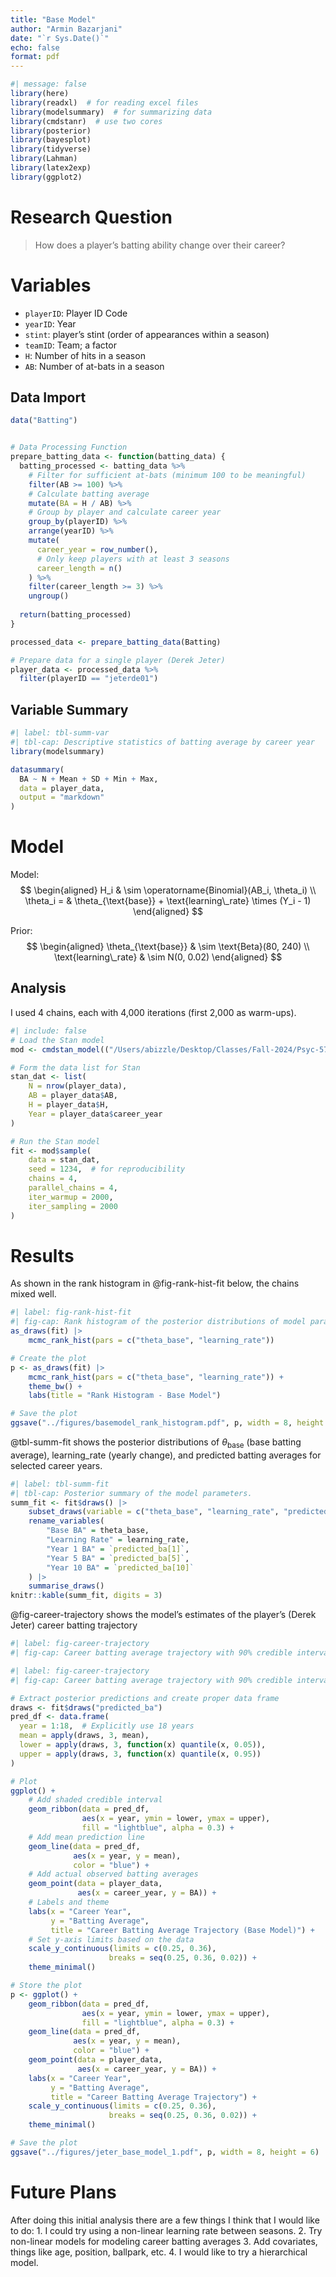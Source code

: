```yaml
---
title: "Base Model"
author: "Armin Bazarjani"
date: "`r Sys.Date()`"
echo: false
format: pdf
---
```


```r
#| message: false
library(here)
library(readxl)  # for reading excel files
library(modelsummary)  # for summarizing data
library(cmdstanr)  # use two cores
library(posterior)
library(bayesplot)
library(tidyverse)
library(Lahman)
library(latex2exp)
library(ggplot2)
```

# Research Question
> How does a player's batting ability change over their career?

# Variables
- `playerID`: Player ID Code
- `yearID`: Year
- `stint`: player's stint (order of appearances within a season)
- `teamID`: Team; a factor
- `H`: Number of hits in a season
- `AB`: Number of at-bats in a season

## Data Import
```r
data("Batting")


# Data Processing Function
prepare_batting_data <- function(batting_data) {
  batting_processed <- batting_data %>%
    # Filter for sufficient at-bats (minimum 100 to be meaningful)
    filter(AB >= 100) %>%
    # Calculate batting average
    mutate(BA = H / AB) %>%
    # Group by player and calculate career year
    group_by(playerID) %>%
    arrange(yearID) %>%
    mutate(
      career_year = row_number(),
      # Only keep players with at least 3 seasons
      career_length = n()
    ) %>%
    filter(career_length >= 3) %>%
    ungroup()
  
  return(batting_processed)
}

processed_data <- prepare_batting_data(Batting)

# Prepare data for a single player (Derek Jeter)
player_data <- processed_data %>%
  filter(playerID == "jeterde01")
```

## Variable Summary
```r
#| label: tbl-summ-var
#| tbl-cap: Descriptive statistics of batting average by career year
library(modelsummary)

datasummary(
  BA ~ N + Mean + SD + Min + Max,
  data = player_data,
  output = "markdown"
)
```

# Model

Model:
$$
\begin{aligned}
  H_i & \sim \operatorname{Binomial}(AB_i, \theta_i) \\
  \theta_i = & \theta_{\text{base}} + \text{learning\_rate} \times (Y_i - 1)
\end{aligned}
$$

Prior:
$$
\begin{aligned}
  \theta_{\text{base}} & \sim \text{Beta}(80, 240) \\
  \text{learning\_rate} & \sim N(0, 0.02) 
\end{aligned}
$$

## Analysis
I used 4 chains, each with 4,000 iterations (first 2,000 as warm-ups).
```r
#| include: false
# Load the Stan model
mod <- cmdstan_model(("/Users/abizzle/Desktop/Classes/Fall-2024/Psyc-573/Homework/hw8/stan_code/batting_model.stan"))

# Form the data list for Stan
stan_dat <- list(
    N = nrow(player_data),
    AB = player_data$AB,
    H = player_data$H,
    Year = player_data$career_year
)

# Run the Stan model
fit <- mod$sample(
    data = stan_dat,
    seed = 1234,  # for reproducibility
    chains = 4,
    parallel_chains = 4,
    iter_warmup = 2000,
    iter_sampling = 2000
)
```

# Results

As shown in the rank histogram in @fig-rank-hist-fit below, the chains mixed well.

```r
#| label: fig-rank-hist-fit
#| fig-cap: Rank histogram of the posterior distributions of model parameters.
as_draws(fit) |>
    mcmc_rank_hist(pars = c("theta_base", "learning_rate"))

# Create the plot
p <- as_draws(fit) |>
    mcmc_rank_hist(pars = c("theta_base", "learning_rate")) +
    theme_bw() +
    labs(title = "Rank Histogram - Base Model")

# Save the plot
ggsave("../figures/basemodel_rank_histogram.pdf", p, width = 8, height = 6)
```

@tbl-summ-fit shows the posterior distributions of $\theta_{\text{base}}$ (base batting average), learning_rate (yearly change), and predicted batting averages for selected career years.

```r
#| label: tbl-summ-fit
#| tbl-cap: Posterior summary of the model parameters.
summ_fit <- fit$draws() |>
    subset_draws(variable = c("theta_base", "learning_rate", "predicted_ba[1]", "predicted_ba[5]", "predicted_ba[10]")) |>
    rename_variables(
        "Base BA" = theta_base,
        "Learning Rate" = learning_rate,
        "Year 1 BA" = `predicted_ba[1]`,
        "Year 5 BA" = `predicted_ba[5]`,
        "Year 10 BA" = `predicted_ba[10]`
    ) |>
    summarise_draws()
knitr::kable(summ_fit, digits = 3)
```

@fig-career-trajectory shows the model's estimates of the player's (Derek Jeter) career batting trajectory

```r
#| label: fig-career-trajectory
#| fig-cap: Career batting average trajectory with 90% credible intervals

#| label: fig-career-trajectory
#| fig-cap: Career batting average trajectory with 90% credible intervals

# Extract posterior predictions and create proper data frame
draws <- fit$draws("predicted_ba")
pred_df <- data.frame(
  year = 1:18,  # Explicitly use 18 years
  mean = apply(draws, 3, mean),
  lower = apply(draws, 3, function(x) quantile(x, 0.05)),
  upper = apply(draws, 3, function(x) quantile(x, 0.95))
)

# Plot
ggplot() +
    # Add shaded credible interval
    geom_ribbon(data = pred_df,
                aes(x = year, ymin = lower, ymax = upper),
                fill = "lightblue", alpha = 0.3) +
    # Add mean prediction line
    geom_line(data = pred_df,
              aes(x = year, y = mean),
              color = "blue") +
    # Add actual observed batting averages
    geom_point(data = player_data,
               aes(x = career_year, y = BA)) +
    # Labels and theme
    labs(x = "Career Year",
         y = "Batting Average",
         title = "Career Batting Average Trajectory (Base Model)") +
    # Set y-axis limits based on the data
    scale_y_continuous(limits = c(0.25, 0.36), 
                      breaks = seq(0.25, 0.36, 0.02)) +
    theme_minimal()
```
```r
# Store the plot
p <- ggplot() +
    geom_ribbon(data = pred_df,
                aes(x = year, ymin = lower, ymax = upper),
                fill = "lightblue", alpha = 0.3) +
    geom_line(data = pred_df,
              aes(x = year, y = mean),
              color = "blue") +
    geom_point(data = player_data,
               aes(x = career_year, y = BA)) +
    labs(x = "Career Year",
         y = "Batting Average",
         title = "Career Batting Average Trajectory") +
    scale_y_continuous(limits = c(0.25, 0.36), 
                      breaks = seq(0.25, 0.36, 0.02)) +
    theme_minimal()

# Save the plot
ggsave("../figures/jeter_base_model_1.pdf", p, width = 8, height = 6)
```


# Future Plans
After doing this initial analysis there are a few things I think that I would like to do:
1. I could try using a non-linear learning rate between seasons.
2. Try non-linear models for modeling career batting averages
3. Add covariates, things like age, position, ballpark, etc.
4. I would like to try a hierarchical model.